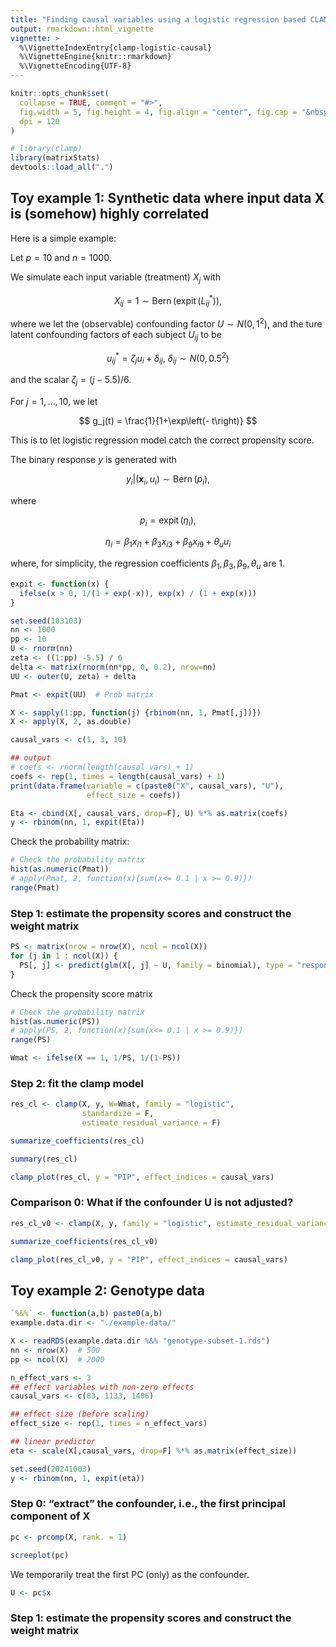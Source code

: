 ```yaml
---
title: "Finding causal variables using a logistic regression based CLAMP model"
output: rmarkdown::html_vignette
vignette: >
  %\VignetteIndexEntry{clamp-logistic-causal}
  %\VignetteEngine{knitr::rmarkdown}
  %\VignetteEncoding{UTF-8}
---
```


```r
knitr::opts_chunk$set(
  collapse = TRUE, comment = "#>",
  fig.width = 5, fig.height = 4, fig.align = "center", fig.cap = "&nbsp;", 
  dpi = 120
)
```

```r
# library(clamp)
library(matrixStats)
devtools::load_all(".")
```

## Toy example 1: Synthetic data where input data $\mathbf{X}$ is (somehow) highly correlated

Here is a simple example:

Let $p=10$ and $n=1000$.

We simulate each input variable (treatment) $X_j$ with

$$
X_{ij}=1 \sim \operatorname{Bern}(\operatorname{expit}(L^*_{ij})), 
$$

where we let the (observable) confounding factor $U \sim N(0, 1^2)$, and the ture latent confounding factors of each subject $U_{ij}$ to be

$$
u^*_{ij}=\zeta_j u_i +\delta_{ij}, \ \delta_{ij} \sim N(0, 0.5^2)
$$

and the scalar $\zeta_j = (j-5.5)/6$.

For $j=1, \ldots, 10$, we let

$$
g_j(t) = \frac{1}{1+\exp\left(- t\right)}
$$

This is to let logistic regression model catch the correct propensity score.

The binary response $y$ is generated with

<!-- $$ -->
<!-- y_i = \beta_{1} x_{i1} + \beta_{3} x_{i3} + \beta_{9} x_{i9} + \theta_{u} u_i + \epsilon_i, \ \epsilon_i \sim N(0, (1-h^2)) -->
<!-- $$ -->

$$
y_i|(\mathbf{x}_i, u_i) \sim \operatorname{Bern}(p_i),
$$

where 

$$
p_i = \operatorname{expit}(\eta_i), 
$$

$$
\eta_i = \beta_{1} x_{i1} + \beta_{3} x_{i3} + \beta_{9} x_{i9} + \theta_{u} u_i
$$

where, for simplicity, the regression coefficients 
$\beta_1, \beta_3, \beta_9, \theta_u$ are 1. 


```r
expit <- function(x) {
  ifelse(x > 0, 1/(1 + exp(-x)), exp(x) / (1 + exp(x)))
}
```


```r
set.seed(103103)
nn <- 1000
pp <- 10
U <- rnorm(nn)
zeta <- ((1:pp) -5.5) / 6
delta <- matrix(rnorm(nn*pp, 0, 0.2), nrow=nn)
UU <- outer(U, zeta) + delta

Pmat <- expit(UU)  # Prob matrix

X <- sapply(1:pp, function(j) {rbinom(nn, 1, Pmat[,j])})
X <- apply(X, 2, as.double)

causal_vars <- c(1, 3, 10)

## output
# coefs <- rnorm(length(causal_vars) + 1)
coefs <- rep(1, times = length(causal_vars) + 1)
print(data.frame(variable = c(paste0("X", causal_vars), "U"), 
                 effect_size = coefs))

Eta <- cbind(X[, causal_vars, drop=F], U) %*% as.matrix(coefs)
y <- rbinom(nn, 1, expit(Eta))
```

Check the probability matrix:

```r
# Check the probability matrix
hist(as.numeric(Pmat))
# apply(Pmat, 2, function(x){sum(x<= 0.1 | x >= 0.9)})
range(Pmat)
```

### Step 1: estimate the propensity scores and construct the weight matrix

```r
PS <- matrix(nrow = nrow(X), ncol = ncol(X))
for (j in 1 : ncol(X)) {
  PS[, j] <- predict(glm(X[, j] ~ U, family = binomial), type = "response")
}
```

Check the propensity score matrix

```r
# Check the probability matrix
hist(as.numeric(PS))
# apply(PS, 2, function(x){sum(x<= 0.1 | x >= 0.9)})
range(PS)
```

```r
Wmat <- ifelse(X == 1, 1/PS, 1/(1-PS))
```

### Step 2: fit the clamp model

```r
res_cl <- clamp(X, y, W=Wmat, family = "logistic", 
                standardize = F,
                estimate_residual_variance = F)
```

```r
summarize_coefficients(res_cl)
```

```r
summary(res_cl)
```

```r
clamp_plot(res_cl, y = "PIP", effect_indices = causal_vars)
```


### Comparison 0: What if the confounder U is not adjusted?

```r
res_cl_v0 <- clamp(X, y, family = "logistic", estimate_residual_variance = F)
```

```r
summarize_coefficients(res_cl_v0)
```

```r
clamp_plot(res_cl_v0, y = "PIP", effect_indices = causal_vars)
```


## Toy example 2: Genotype data

```r
`%&%` <- function(a,b) paste0(a,b)
example.data.dir <- "./example-data/"

X <- readRDS(example.data.dir %&% "genotype-subset-1.rds")
nn <- nrow(X)  # 500
pp <- ncol(X)  # 2000

n_effect_vars <- 3
## effect variables with non-zero effects
causal_vars <- c(83, 1133, 1406)

## effect size (before scaling)
effect_size <- rep(1, times = n_effect_vars)

## linear predictor
eta <- scale(X[,causal_vars, drop=F] %*% as.matrix(effect_size))

set.seed(20241003)
y <- rbinom(nn, 1, expit(eta))
```


### Step 0: "extract" the confounder, i.e., the first principal component of $\mathbf{X}$

```r
pc <- prcomp(X, rank. = 1)
```

```r
screeplot(pc)
```

We temporarily treat the first PC (only) as the confounder. 

```r
U <- pc$x
```


### Step 1: estimate the propensity scores and construct the weight matrix

```r

```






